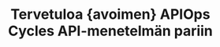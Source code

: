 ---
title: Tervetuloa {avoimen} APIOps Cycles API-menetelmän pariin
draft: false
description: Opi iteratiivinen APIOps Cycles -menetelmä API-rajapintojen rakentamiseen.
template: splash
hero:
  tagline: Tutustu siihen, miten APIOps Cycles Open Method -menetelmä auttaa sinua suunnittelemaan, rakentamaan ja kehittämään API-rajapintoja.
  image:
    alt: APIOps Cycles logo
    dark: ../../../assets/apiops-cycles-logo2025-white.svg
    light: ../../../assets/apiops-cycles-logo2025-blue.svg
  actions:
    - text: Aloita tästä
      link: /fi/the-method/
      icon: right-arrow
    - text: English
      link: /the-method/
      variant: secondary
    - text: Deutsch
      link: /de/the-method/
      variant: secondary
    - text: Français
      link: /fr/the-method/
      variant: secondary
    - text: Português
      link: /pt/the-method/
      variant: secondary

---